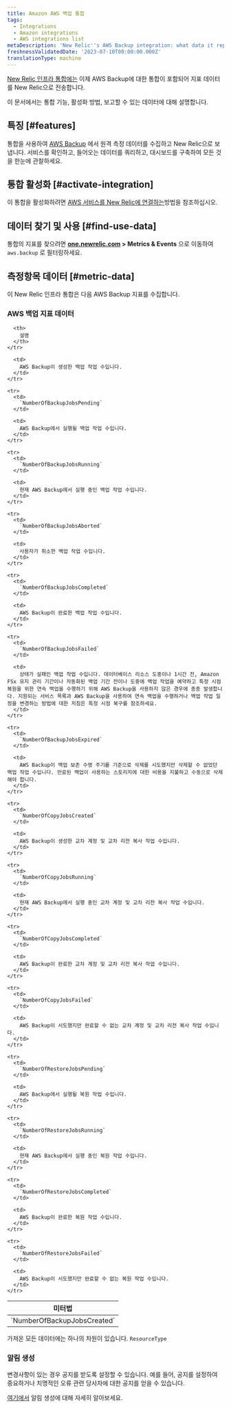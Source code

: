 ```yaml
---
title: Amazon AWS 백업 통합
tags:
  - Integrations
  - Amazon integrations
  - AWS integrations list
metaDescription: 'New Relic''s AWS Backup integration: what data it reports and how to enable it.'
freshnessValidatedDate: '2023-07-10T00:00:00.000Z'
translationType: machine
---
```


[New Relic 인프라 통합에는](/docs/infrastructure/integrations-getting-started/getting-started/introduction-infrastructure-integrations) 이제 AWS Backup에 대한 통합이 포함되어 지표 데이터를 New Relic으로 전송합니다.

이 문서에서는 통합 기능, 활성화 방법, 보고할 수 있는 데이터에 대해 설명합니다.

## 특징 [#features]

통합을 사용하여 [AWS Backup](https://aws.amazon.com/backup/) 에서 원격 측정 데이터를 수집하고 New Relic으로 보냅니다. 서비스를 확인하고, 들어오는 데이터를 쿼리하고, 대시보드를 구축하여 모든 것을 한눈에 관찰하세요.

## 통합 활성화 [#activate-integration]

이 통합을 활성화하려면 [AWS 서비스를 New Relic에 연결하는](/docs/infrastructure/amazon-integrations/connect/aws-metric-stream-setup/)방법을 참조하십시오.

## 데이터 찾기 및 사용 [#find-use-data]

통합의 지표를 찾으려면 <DNT>**[one.newrelic.com](https://one.newrelic.com/all-capabilities) > Metrics & Events**</DNT> 으로 이동하여 `aws.backup` 로 필터링하세요.

## 측정항목 데이터 [#metric-data]

이 New Relic 인프라 통합은 다음 AWS Backup 지표를 수집합니다.

### AWS 백업 지표 데이터

<table>
  <thead>
    <tr>
      <th style={{ width: "200px" }}>
        미터법
      </th>

      <th>
        설명
      </th>
    </tr>
  </thead>

  <tbody>
    <tr>
      <td>
        `NumberOfBackupJobsCreated`
      </td>

      <td>
        AWS Backup이 생성한 백업 작업 수입니다.
      </td>
    </tr>

    <tr>
      <td>
        `NumberOfBackupJobsPending`
      </td>

      <td>
        AWS Backup에서 실행될 백업 작업 수입니다.
      </td>
    </tr>

    <tr>
      <td>
        `NumberOfBackupJobsRunning`
      </td>

      <td>
        현재 AWS Backup에서 실행 중인 백업 작업 수입니다.
      </td>
    </tr>

    <tr>
      <td>
        `NumberOfBackupJobsAborted`
      </td>

      <td>
        사용자가 취소한 백업 작업 수입니다.
      </td>
    </tr>

    <tr>
      <td>
        `NumberOfBackupJobsCompleted`
      </td>

      <td>
        AWS Backup이 완료한 백업 작업 수입니다.
      </td>
    </tr>

    <tr>
      <td>
        `NumberOfBackupJobsFailed`
      </td>

      <td>
        상태가 실패인 백업 작업 수입니다. 데이터베이스 리소스 도중이나 1시간 전, Amazon FSx 유지 관리 기간이나 자동화된 백업 기간 전이나 도중에 백업 작업을 예약하고 특정 시점 복원을 위한 연속 백업을 수행하기 위해 AWS Backup을 사용하지 않은 경우에 종종 발생합니다. 지원되는 서비스 목록과 AWS Backup을 사용하여 연속 백업을 수행하거나 백업 작업 일정을 변경하는 방법에 대한 지침은 특정 시점 복구를 참조하세요.
      </td>
    </tr>

    <tr>
      <td>
        `NumberOfBackupJobsExpired`
      </td>

      <td>
        AWS Backup이 백업 보존 수명 주기를 기준으로 삭제를 시도했지만 삭제할 수 없었던 백업 작업 수입니다. 만료된 백업이 사용하는 스토리지에 대한 비용을 지불하고 수동으로 삭제해야 합니다.
      </td>
    </tr>

    <tr>
      <td>
        `NumberOfCopyJobsCreated`
      </td>

      <td>
        AWS Backup이 생성한 교차 계정 및 교차 리전 복사 작업 수입니다.
      </td>
    </tr>

    <tr>
      <td>
        `NumberOfCopyJobsRunning`
      </td>

      <td>
        현재 AWS Backup에서 실행 중인 교차 계정 및 교차 리전 복사 작업 수입니다.
      </td>
    </tr>

    <tr>
      <td>
        `NumberOfCopyJobsCompleted`
      </td>

      <td>
        AWS Backup이 완료한 교차 계정 및 교차 리전 복사 작업 수입니다.
      </td>
    </tr>

    <tr>
      <td>
        `NumberOfCopyJobsFailed`
      </td>

      <td>
        AWS Backup이 시도했지만 완료할 수 없는 교차 계정 및 교차 리전 복사 작업 수입니다.
      </td>
    </tr>

    <tr>
      <td>
        `NumberOfRestoreJobsPending`
      </td>

      <td>
        AWS Backup에서 실행될 복원 작업 수입니다.
      </td>
    </tr>

    <tr>
      <td>
        `NumberOfRestoreJobsRunning`
      </td>

      <td>
        현재 AWS Backup에서 실행 중인 복원 작업 수입니다.
      </td>
    </tr>

    <tr>
      <td>
        `NumberOfRestoreJobsCompleted`
      </td>

      <td>
        AWS Backup이 완료한 복원 작업 수입니다.
      </td>
    </tr>

    <tr>
      <td>
        `NumberOfRestoreJobsFailed`
      </td>

      <td>
        AWS Backup이 시도했지만 완료할 수 없는 복원 작업 수입니다.
      </td>
    </tr>
  </tbody>
</table>

가져온 모든 데이터에는 하나의 차원이 있습니다. `ResourceType`

### 알림 생성

변경사항이 있는 경우 공지를 받도록 <InlinePopover type="alerts"/>설정할 수 있습니다. 예를 들어, 공지를 설정하여 중요하거나 치명적인 오류 관련 당사자에 대한 공지를 얻을 수 있습니다.

[여기에서](/docs/tutorial-create-alerts/create-an-alert/) 알림 생성에 대해 자세히 알아보세요.
